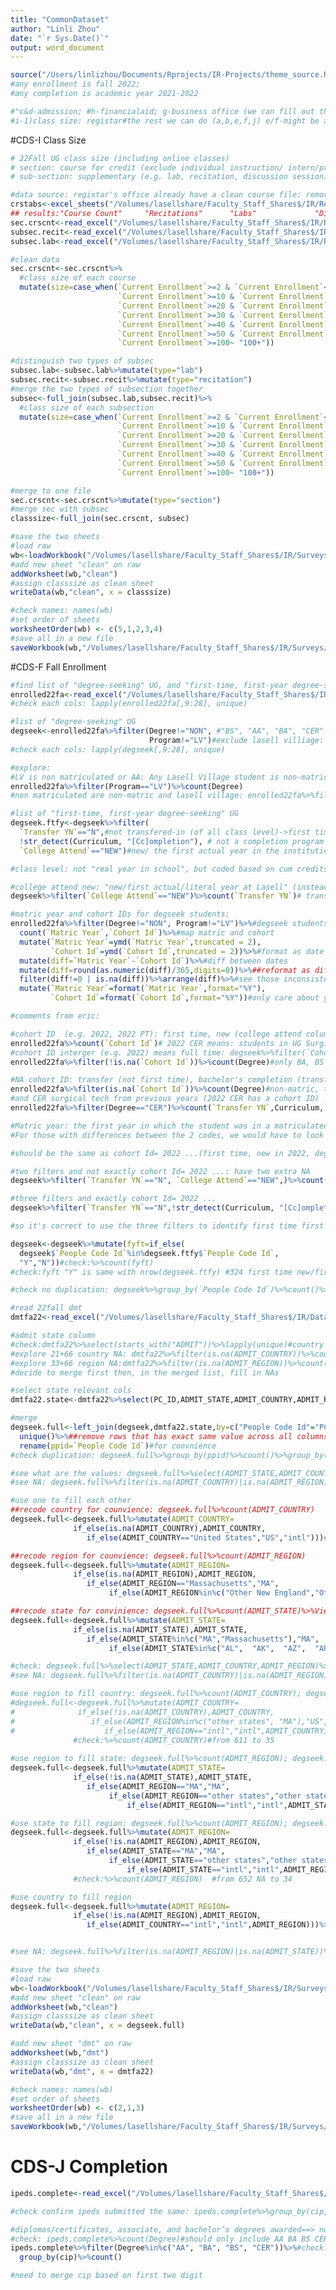 ```yaml
---
title: "CommonDataset"
author: "Linli Zhou"
date: "`r Sys.Date()`"
output: word_document
---
```


```r
source("/Users/linlizhou/Documents/Rprojects/IR-Projects/theme_source.R")
#any enrollment is fall 2022; 
#any completion is academic year 2021-2022

#"c&d-admission; #h-financialaid; g-business office (we can fill out this year2022); #i-2)faculty-eric turner/aca affairs 3)once get faculty we calculate ratio; 
#i-1)class size: registar#the rest we can do (a,b,e,f,j) e/f-might be a question for someone else#b(UG part)/j can complete now"
```

#CDS-I Class Size

```r
# 22Fall UG class size (including online classes)
# section: course for credit (exclude individual instruction/ intern/practicums/ independent study), count cross-reg only once
# sub-section: supplementary (e.g. lab, recitation, discussion session) to a course for credit and non-individual (defined above)

#data source: registar's office already have a clean course file: removed duplicated cross-registration, removed individual courses
crstabs<-excel_sheets("/Volumes/lasellshare/Faculty_Staff_Shares$/IR/Registrar Reports/2022 Fall/Course Count FA'22.xlsx")
## results:"Course Count"     "Recitations"      "Labs"             "Directed Studies"
sec.crscnt<-read_excel("/Volumes/lasellshare/Faculty_Staff_Shares$/IR/Registrar Reports/2022 Fall/Course Count FA'22.xlsx",sheet = crstabs[1])
subsec.recit<-read_excel("/Volumes/lasellshare/Faculty_Staff_Shares$/IR/Registrar Reports/2022 Fall/Course Count FA'22.xlsx",sheet =crstabs[2])
subsec.lab<-read_excel("/Volumes/lasellshare/Faculty_Staff_Shares$/IR/Registrar Reports/2022 Fall/Course Count FA'22.xlsx",sheet = crstabs[3])
```


```r
#clean data
sec.crscnt<-sec.crscnt%>%
  #class size of each course
  mutate(size=case_when(`Current Enrollment`>=2 & `Current Enrollment`<=9 ~ "2-9",
                        `Current Enrollment`>=10 & `Current Enrollment`<=19 ~ "10-19",
                        `Current Enrollment`>=20 & `Current Enrollment`<=29 ~ "20-29",
                        `Current Enrollment`>=30 & `Current Enrollment`<=39 ~ "30-39",
                        `Current Enrollment`>=40 & `Current Enrollment`<=49 ~ "40-49",
                        `Current Enrollment`>=50 & `Current Enrollment`<=99 ~ "50-99",
                        `Current Enrollment`>=100~ "100+"))

#distinguish two types of subsec
subsec.lab<-subsec.lab%>%mutate(type="lab")
subsec.recit<-subsec.recit%>%mutate(type="recitation")
#merge the two types of subsection together
subsec<-full_join(subsec.lab,subsec.recit)%>%
  #class size of each subsection
  mutate(size=case_when(`Current Enrollment`>=2 & `Current Enrollment`<=9 ~ "2-9",
                        `Current Enrollment`>=10 & `Current Enrollment`<=19 ~ "10-19",
                        `Current Enrollment`>=20 & `Current Enrollment`<=29 ~ "20-29",
                        `Current Enrollment`>=30 & `Current Enrollment`<=39 ~ "30-39",
                        `Current Enrollment`>=40 & `Current Enrollment`<=49 ~ "40-49",
                        `Current Enrollment`>=50 & `Current Enrollment`<=99 ~ "50-99",
                        `Current Enrollment`>=100~ "100+"))

#merge to one file
sec.crscnt<-sec.crscnt%>%mutate(type="section")
#merge sec with subsec
classsize<-full_join(sec.crscnt, subsec)
```


```r
#save the two sheets
#load raw
wb<-loadWorkbook("/Volumes/lasellshare/Faculty_Staff_Shares$/IR/Surveys/Common Data Set/2022-2023/datafiles/Course Count FA'22.xlsx")
#add new sheet "clean" on raw
addWorksheet(wb,"clean")
#assign classsize as clean sheet
writeData(wb,"clean", x = classsize)

#check names: names(wb)
#set order of sheets
worksheetOrder(wb) <- c(5,1,2,3,4)
#save all in a new file
saveWorkbook(wb,"/Volumes/lasellshare/Faculty_Staff_Shares$/IR/Surveys/Common Data Set/2022-2023/datafiles/Course Count FA'22_cleanCDS-I.xlsx",overwrite = TRUE)
```


#CDS-F Fall Enrollment

```r
#find list of "degree-seeking" UG, and "first-time, first-year degree-seeking" UG, both enrolled in 22Fall (include FT&PT)
enrolled22fa<-read_excel("/Volumes/lasellshare/Faculty_Staff_Shares$/IR/Registrar Reports/2022 Fall/Fall 2022 UG Backup Data Report.xlsx")#The one in IR Reports is an unofficial file
#check each cols: lapply(enrolled22fa[,9:28], unique)
```


```r
#list of "degree-seeking" UG
degseek<-enrolled22fa%>%filter(Degree!="NON", #"BS", "AA", "BA", "CER"
                               Program!="LV")#exclude lasell villiage: Any Lasell Village student is non-matriculated, it does not matter what the indication in the degree column is.  
#check each cols: lapply(degseek[,9:28], unique)
```

```r
#explore:
#LV is non matriculated or AA: Any Lasell Village student is non-matriculated, it does not matter what the indication in the degree column is.  
enrolled22fa%>%filter(Program=="LV")%>%count(Degree)
#non matriculated are non-matric and lasell village: enrolled22fa%>%filter(Degree=="NON")%>%count(Program,Curriculum)
```


```r
#list of "first-time, first-year degree-seeking" UG
degseek.ftfy<-degseek%>%filter(
  `Transfer YN`=="N",#not transfered-in (of all class level)->first time is at lasell
  !str_detect(Curriculum, "[Cc]ompletion"), # not a completion program -- which is a non-trditional transfer student
  `College Attend`=="NEW")#new/ the first actual year in the institution
```

```r
#class level: not "real year in school", but coded based on cum credits (SO>30,JR>60,SR>90), : degseek%>%group_by(`Class level`)%>%count(`Cum Credits`,sort = TRUE)

#college attend new: "new/first actual/literal year at Lasell" (instead of returning Lasell)
degseek%>%filter(`College Attend`=="NEW")%>%count(`Transfer YN`)# transfer in, but new to lasell
```


```r
#matric year and cohort IDs for degseek students:
enrolled22fa%>%filter(Degree!="NON", Program!="LV")%>%#degseek students
  count(`Matric Year`,`Cohort Id`)%>%#map matric and cohort
  mutate(`Matric Year`=ymd(`Matric Year`,truncated = 2),
         `Cohort Id`=ymd(`Cohort Id`,truncated = 2))%>%#format as date
  mutate(diff=`Matric Year`-`Cohort Id`)%>%#diff between dates
  mutate(diff=round(as.numeric(diff)/365,digits=0))%>%##reformat as diff in years
  filter(diff!=0 | is.na(diff))%>%arrange(diff)%>%#see those inconsistency between matric and cohort
  mutate(`Matric Year`=format(`Matric Year`,format="%Y"),
         `Cohort Id`=format(`Cohort Id`,format="%Y"))#only care about year

#comments from eric: 

#cohort ID  (e.g. 2022, 2022 PT): first time, new (college attend column, i.e. first actual year at Lasell) in 2022, degree seeking students
enrolled22fa%>%count(`Cohort Id`)# 2022 CER means: students in UG Surgical Technology, a 1-year certificate program
#cohort ID interger (e.g. 2022) means full time: degseek%>%filter(`Cohort Id`=="2022")%>%count(`FT/PT`)
enrolled22fa%>%filter(!is.na(`Cohort Id`))%>%count(Degree)#only BA, BS first time degree seeking

#NA cohort ID: transfer (not first time), bachelor's completion (transfer students looking to complete a Bachelor's degree that they have already started), non-matrics (not degree-seeking), workforce development (not degree-seeking)
enrolled22fa%>%filter(is.na(`Cohort Id`))%>%count(Degree)#non-matric, transfer students in BA/BS, Lasell Village students in AA, 
#and CER surgical tech from previous years (2022 CER has a cohort ID)
enrolled22fa%>%filter(Degree=="CER")%>%count(`Transfer YN`,Curriculum,`College Attend`)

#Matric year: the first year in which the student was in a matriculated (matriculated is the same as degree-seeking) program.
#For those with differences between the 2 codes, we would have to look them up individually to see what is going on, I don't think it's necessarily straight forward.
```

```r
#should be the same as cohort Id= 2022 ...(first time, new in 2022, degree seeking students)

#two filters and not exactly cohort Id= 2022 ...: have two extra NA
degseek%>%filter(`Transfer YN`=="N", `College Attend`=="NEW",)%>%count(`Cohort Id`)# the NA are from bachelor's completion program(non-traditional transfer student)

#three filters and exactly cohort Id= 2022 ...
degseek%>%filter(`Transfer YN`=="N",!str_detect(Curriculum, "[Cc]ompletion"), `College Attend`=="NEW",)%>%count(`Cohort Id`)#remove curriculum contains completion (not first time students), then removed NA

#so it's correct to use the three filters to identify first time first year students
```

```r
degseek<-degseek%>%mutate(fyft=if_else(
  degseek$`People Code Id`%in%degseek.ftfy$`People Code Id`,
  "Y","N"))#check:%>%count(fyft)
#check:fyft "Y" is same with nrow(degseek.ftfy) #324 first time new/first year students

#check no duplication: degseek%>%group_by(`People Code Id`)%>%count()%>%group_by(n)%>%count()#1236degseek students
```



```r
#read 22fall dmt
dmtfa22<-read_excel("/Volumes/lasellshare/Faculty_Staff_Shares$/IR/Datamart Files/Test Run of Data Mart/FALL 2022/Test_run_datamart_FALL_ALL_sessions_20220926.xlsx")

#admit state column
#check:dmtfa22%>%select(starts_with("ADMIT"))%>%lapply(unique)#country and region are relevant
#explore 21+66 country NA: dmtfa22%>%filter(is.na(ADMIT_COUNTRY))%>%count(ADMIT_REGION,ADMIT_STATE)%>%View()# 21 have region values of US
#explore 33+66 region NA:dmtfa22%>%filter(is.na(ADMIT_REGION))%>%count(ADMIT_COUNTRY,ADMIT_STATE)%>%View() # 33 have region values of US
#decide to merge first then, in the merged list, fill in NAs

#select state relevant cols
dmtfa22.state<-dmtfa22%>%select(PC_ID,ADMIT_STATE,ADMIT_COUNTRY,ADMIT_REGION)
```

```r
#merge
degseek.full<-left_join(degseek,dmtfa22.state,by=c("People Code Id"="PC_ID"))%>%#check names(degseek.full)
  unique()%>%##remove rows that has exact same value across all columns; no duplication now
  rename(ppid=`People Code Id`)#for convnience
#check duplication: degseek.full%>%group_by(ppid)%>%count()%>%group_by(n)%>%count()#1236degseek.full students

#see what are the values: degseek.full%>%select(ADMIT_STATE,ADMIT_COUNTRY,ADMIT_REGION)%>%lapply(unique) #NA in state/country/region  
#see NA: degseek.full%>%filter(is.na(ADMIT_COUNTRY)|is.na(ADMIT_REGION)|is.na(ADMIT_STATE))%>%select(ADMIT_STATE,ADMIT_COUNTRY,ADMIT_REGION)
```

```r
#use one to fill each other
##recode country for counvience: degseek.full%>%count(ADMIT_COUNTRY)
degseek.full<-degseek.full%>%mutate(ADMIT_COUNTRY=
              if_else(is.na(ADMIT_COUNTRY),ADMIT_COUNTRY,
                 if_else(ADMIT_COUNTRY=="United States","US","intl")))#check:%>%count(ADMIT_COUNTRY)

##recode region for counvience: degseek.full%>%count(ADMIT_REGION)
degseek.full<-degseek.full%>%mutate(ADMIT_REGION=
              if_else(is.na(ADMIT_REGION),ADMIT_REGION,
                 if_else(ADMIT_REGION=="Massachusetts","MA",
                      if_else(ADMIT_REGION%in%c("Other New England","Other US"),"other states","intl"))))#check:%>%count(ADMIT_REGION)    

##recode state for convinience: degseek.full%>%count(ADMIT_STATE)%>%View()
degseek.full<-degseek.full%>%mutate(ADMIT_STATE=
              if_else(is.na(ADMIT_STATE),ADMIT_STATE,
                 if_else(ADMIT_STATE%in%c("MA","Massachusetts"),"MA",
                      if_else(ADMIT_STATE%in%c("AL",  "AK",  "AZ",  "AR",  "CA",  "CO",  "CT",  "DE",  "FL",  "GA",  "HI",  "ID",  "IL",  "IN",  "IA",  "KS",  "KY",  "LA",  "ME",  "MD",  "MI",  "MN",  "MS",  "MO",  "MT",  "NE",  "NV",  "NH",  "NJ",  "NM",  "NY",  "NC",  "ND",  "OH",  "OK",  "OR",  "PA",  "RI",  "SC",  "SD",  "TN",  "TX",  "UT",  "VT",  "VA",  "WA",  "WV",  "WI",  "WY","Maine"),"other states","intl"))))   #check:%>%count(ADMIT_STATE)# AE (United Arab Emirates) is coded as intl
```

```r
#check: degseek.full%>%select(ADMIT_STATE,ADMIT_COUNTRY,ADMIT_REGION)%>%lapply(unique)
#see NA: degseek.full%>%filter(is.na(ADMIT_COUNTRY)|is.na(ADMIT_REGION)|is.na(ADMIT_STATE))%>%select(ADMIT_STATE,ADMIT_COUNTRY,ADMIT_REGION)

#use region to fill country: degseek.full%>%count(ADMIT_COUNTRY); degseek.full%>%count(ADMIT_REGION)
#degseek.full<-degseek.full%>%mutate(ADMIT_COUNTRY=
#              if_else(!is.na(ADMIT_COUNTRY),ADMIT_COUNTRY,
#                 if_else(ADMIT_REGION%in%c("other states", "MA"),"US",
#                    if_else(ADMIT_REGION=="intl","intl",ADMIT_COUNTRY))))
              #check:%>%count(ADMIT_COUNTRY)#from 611 to 35
              
#use region to fill state: degseek.full%>%count(ADMIT_REGION); degseek.full%>%count(ADMIT_STATE)
degseek.full<-degseek.full%>%mutate(ADMIT_STATE=
              if_else(!is.na(ADMIT_STATE),ADMIT_STATE,
                 if_else(ADMIT_REGION=="MA","MA",
                      if_else(ADMIT_REGION=="other states","other states",
                          if_else(ADMIT_REGION=="intl","intl",ADMIT_STATE)))))#check: %>%count(ADMIT_STATE)  #from 37 NA to 34

#use state to fill region: degseek.full%>%count(ADMIT_REGION); degseek.full%>%count(ADMIT_STATE)
degseek.full<-degseek.full%>%mutate(ADMIT_REGION=
              if_else(!is.na(ADMIT_REGION),ADMIT_REGION,
                 if_else(ADMIT_STATE=="MA","MA",
                      if_else(ADMIT_STATE=="other states","other states",
                          if_else(ADMIT_STATE=="intl","intl",ADMIT_REGION)))))
              #check:%>%count(ADMIT_REGION)  #from 652 NA to 34

#use country to fill region
degseek.full<-degseek.full%>%mutate(ADMIT_REGION=
              if_else(!is.na(ADMIT_REGION),ADMIT_REGION,
                 if_else(ADMIT_COUNTRY=="intl","intl",ADMIT_REGION)))%>%count(ADMIT_REGION)#no change


#see NA: degseek.full%>%filter(is.na(ADMIT_REGION)|is.na(ADMIT_STATE))%>%select(ADMIT_STATE,ADMIT_COUNTRY,ADMIT_REGION)%>%View()#34 NA cross all admit cols
```

```r
#save the two sheets
#load raw
wb<-loadWorkbook("/Volumes/lasellshare/Faculty_Staff_Shares$/IR/Surveys/Common Data Set/2022-2023/datafiles/Fall 2022 UG Backup Data Report.xlsx")
#add new sheet "clean" on raw
addWorksheet(wb,"clean")
#assign classsize as clean sheet
writeData(wb,"clean", x = degseek.full)

#add new sheet "dmt" on raw
addWorksheet(wb,"dmt")
#assign classsize as clean sheet
writeData(wb,"dmt", x = dmtfa22)

#check names: names(wb)
#set order of sheets
worksheetOrder(wb) <- c(2,1,3)
#save all in a new file
saveWorkbook(wb,"/Volumes/lasellshare/Faculty_Staff_Shares$/IR/Surveys/Common Data Set/2022-2023/datafiles/Fall 2022 UG Backup Data Report_cleanCDS-F.xlsx",overwrite = TRUE)
```


# CDS-J Completion

```r
ipeds.complete<-read_excel("/Volumes/lasellshare/Faculty_Staff_Shares$/IR/Surveys/IPEDS/2022-2023/Fall Collection/Completions/Complete.with.Ethnicity_age.eric.editted.xlsx")

#check confirm ipeds submitted the same: ipeds.complete%>%group_by(cip,Program,Degree)%>%count()#same as submitted reports
```

```r
#diplomas/certificates, associate, and bachelor’s degrees awarded==> no grad level
#check: ipeds.complete%>%count(Degree)#should only include AA BA BS CER 
ipeds.complete%>%filter(Degree%in%c("AA", "BA", "BS", "CER"))%>%#check: count(Program,Degree)#3CERgrad
  group_by(cip)%>%count()

#need to merge cip based on first two digit

```


